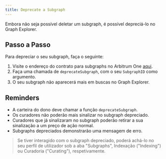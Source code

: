 ```yaml
---
title: Deprecate a Subgraph
---
```


Embora não seja possível deletar um subgraph, é possível depreciá-lo no Graph Explorer.

## Passo a Passo

Para depreciar o seu subgraph, faça o seguinte:

1. Visite o endereço do contrato para subgraphs no Arbitrum One [aqui](https://arbiscan.io/address/0xec9A7fb6CbC2E41926127929c2dcE6e9c5D33Bec#writeProxyContract).
2. Faça uma chamada de `deprecateSubgraph`, com o seu `SubgraphID` como argumento.
3. O seu subgraph não aparecerá mais em buscas no Graph Explorer.

## Reminders

- A carteira do dono deve chamar a função `deprecateSubgraph`.
- Os curadores não poderão mais sinalizar no subgraph depreciado.
- Curadores que já sinalizaram no subgraph poderão retirar a sua sinalização a um preço de ação normal.
- Subgraphs depreciados demonstrarão uma mensagem de erro.

> Se tiver interagido com o subgraph depreciado, poderá achá-lo no seu perfil de utilizador sob a aba "Subgraphs", Indexação ("Indexing") ou Curadoria ("Curating"), respetivamente.
